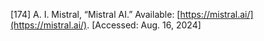 \[174\]	A. I. Mistral, “Mistral AI.” Available: [https://mistral.ai/](https://mistral.ai/). \[Accessed: Aug. 16, 2024\]